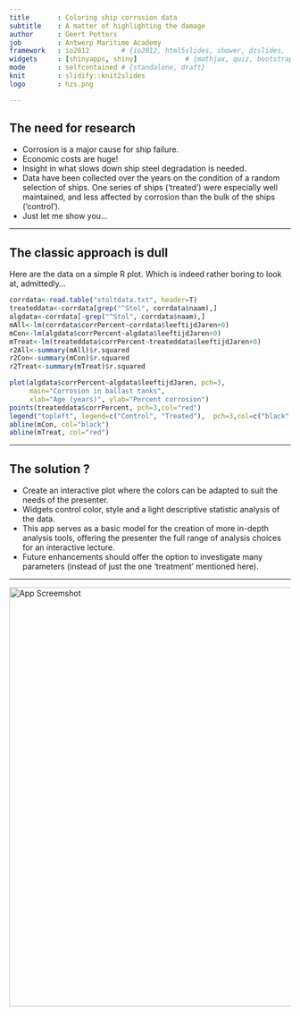 ```yaml
---
title       : Coloring ship corrosion data
subtitle    : A matter of highlighting the damage
author      : Geert Potters
job         : Antwerp Maritime Academy
framework   : io2012        # {io2012, html5slides, shower, dzslides, ...}
widgets     : [shinyapps, shiny]            # {mathjax, quiz, bootstrap}
mode        : selfcontained # {standalone, draft}
knit        : slidify::knit2slides
logo        : hzs.png

---  
```


## The need for research

- Corrosion is a major cause for ship failure. 
- Economic costs are huge!
- Insight in what slows down ship steel degradation is needed. 
- Data have been collected over the years on the condition of a random selection of ships. One series of ships ('treated') were especially well maintained, and less affected by corrosion than the bulk of the ships ('control'). 
- Just let me show you...

---

## The classic approach is dull

Here are the data on a simple R plot. 
Which is indeed rather boring to look at, admittedly...


```r
corrdata<-read.table("stoltdata.txt", header=T)
treateddata<-corrdata[grep("^Stol", corrdata$naam),]
algdata<-corrdata[-grep("^Stol", corrdata$naam),]
mAll<-lm(corrdata$corrPercent~corrdata$leeftijdJaren+0)
mCon<-lm(algdata$corrPercent~algdata$leeftijdJaren+0)
mTreat<-lm(treateddata$corrPercent~treateddata$leeftijdJaren+0)
r2All<-summary(mAll)$r.squared
r2Con<-summary(mCon)$r.squared
r2Treat<-summary(mTreat)$r.squared

plot(algdata$corrPercent~algdata$leeftijdJaren, pch=3, 
     main="Corrosion in ballast tanks",
     xlab="Age (years)", ylab="Percent corrosion")
points(treateddata$corrPercent, pch=3,col="red") 
legend("topleft", legend=c("Control", "Treated"),  pch=3,col=c("black", "red"))
abline(mCon, col="black")
abline(mTreat, col="red")
```



---

## The solution ?

- Create an interactive plot where the colors can be adapted to suit the needs of the presenter.
- Widgets control color, style and a light descriptive statistic analysis of the data. 
- This app serves as a basic model for the creation of more in-depth analysis tools, offering the presenter the full range of analysis choices for an interactive lecture. 
- Future enhancements should offer the option to investigate many parameters (instead of just the one 'treatment' mentioned here).


---

<img src="app.png" alt="App Screemshot" style="width: 750px;"/>




